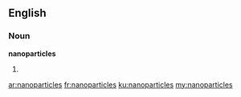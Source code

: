 ==English==

===Noun===
'''nanoparticles'''

# {{plural of|nanoparticle}}

[[ar:nanoparticles]]
[[fr:nanoparticles]]
[[ku:nanoparticles]]
[[my:nanoparticles]]